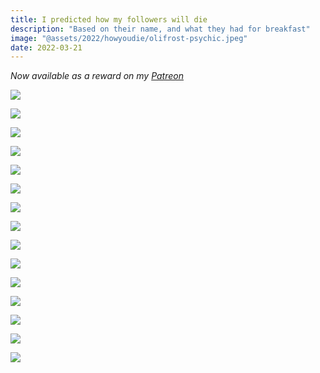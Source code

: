 ```yaml
---
title: I predicted how my followers will die
description: "Based on their name, and what they had for breakfast"
image: "@assets/2022/howyoudie/olifrost-psychic.jpeg"
date: 2022-03-21
---
```


*Now available as a reward on my [Patreon](https://patreon.com/olifrost)*

<YouTubeShort id="feDznTJsJeI" />

![](@assets/2022/howyoudie/HowYouDie-28.png)

![](@assets/2022/howyoudie/HowYouDie-37.png)

![](@assets/2022/howyoudie/HowYouDie-38.png)

![](@assets/2022/howyoudie/HowYouDie-40.png)

![](@assets/2022/howyoudie/HowYouDie-42.png)

![](@assets/2022/howyoudie/HowYouDie-48.png)

![](@assets/2022/howyoudie/HowYouDie-53.png)

![](@assets/2022/howyoudie/HowYouDie-4.png)

![](@assets/2022/howyoudie/HowYouDie-9.png)

![](@assets/2022/howyoudie/HowYouDie-11.png)

![](@assets/2022/howyoudie/HowYouDie-12.png)

![](@assets/2022/howyoudie/HowYouDie-14.png)

![](@assets/2022/howyoudie/HowYouDie-17.png)

![](@assets/2022/howyoudie/HowYouDie-18.png)

![](@assets/2022/howyoudie/HowYouDie-22.png)
